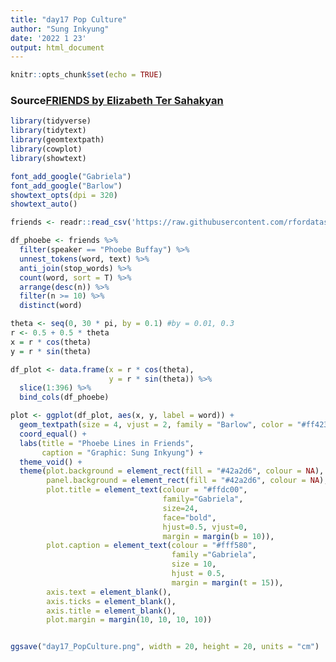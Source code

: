 ```yaml
---
title: "day17 Pop Culture"
author: "Sung Inkyung"
date: '2022 1 23'
output: html_document
---
```


```r
knitr::opts_chunk$set(echo = TRUE)
```
### Source[FRIENDS by Elizabeth Ter Sahakyan](https://medium.com/@liztersahakyan/the-one-with-the-data-scientist-a-closer-look-at-the-friends-of-friends-d3530d1902af)
```r
library(tidyverse)
library(tidytext)
library(geomtextpath)
library(cowplot)
library(showtext)

font_add_google("Gabriela")
font_add_google("Barlow")
showtext_opts(dpi = 320)
showtext_auto()
```

```r
friends <- readr::read_csv('https://raw.githubusercontent.com/rfordatascience/tidytuesday/master/data/2020/2020-09-08/friends.csv')

df_phoebe <- friends %>% 
  filter(speaker == "Phoebe Buffay") %>% 
  unnest_tokens(word, text) %>% 
  anti_join(stop_words) %>% 
  count(word, sort = T) %>% 
  arrange(desc(n)) %>% 
  filter(n >= 10) %>% 
  distinct(word)

theta <- seq(0, 30 * pi, by = 0.1) #by = 0.01, 0.3
r <- 0.5 + 0.5 * theta
x = r * cos(theta)
y = r * sin(theta)

df_plot <- data.frame(x = r * cos(theta), 
                      y = r * sin(theta)) %>% 
  slice(1:396) %>% 
  bind_cols(df_phoebe)
```


```r
plot <- ggplot(df_plot, aes(x, y, label = word)) +
  geom_textpath(size = 4, vjust = 2, family = "Barlow", color = "#ff4238") +
  coord_equal() + 
  labs(title = "Phoebe Lines in Friends",
       caption = "Graphic: Sung Inkyung") +
  theme_void() +
  theme(plot.background = element_rect(fill = "#42a2d6", colour = NA),
        panel.background = element_rect(fill = "#42a2d6", colour = NA),
        plot.title = element_text(colour = "#ffdc00",
                                  family="Gabriela",
                                  size=24,
                                  face="bold",
                                  hjust=0.5, vjust=0,
                                  margin = margin(b = 10)),
        plot.caption = element_text(colour = "#fff580",
                                    family ="Gabriela",
                                    size = 10,
                                    hjust = 0.5, 
                                    margin = margin(t = 15)), 
        axis.text = element_blank(), 
        axis.ticks = element_blank(),
        axis.title = element_blank(),
        plot.margin = margin(10, 10, 10, 10))


ggsave("day17_PopCulture.png", width = 20, height = 20, units = "cm")
```

